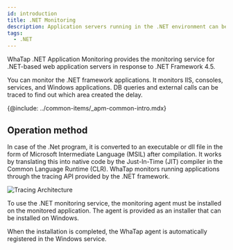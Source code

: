 ```yaml
---
id: introduction
title: .NET Monitoring
description: Application servers running in the .NET environment can be monitored.
tags:
  - .NET
---
```



WhaTap .NET Application Monitoring provides the monitoring service for .NET-based web application servers in response to .NET Framework 4.5.

You can monitor the .NET framework applications. It monitors IIS, consoles, services, and Windows applications. DB queries and external calls can be traced to find out which area created the delay.

<!-- {@video: https://www.whatap.io/video/product/ko/app_dotnet.mp4}-->

{@include: ../common-items/_apm-common-intro.mdx}  

## Operation method

In case of the .Net program, it is converted to an executable or dll file in the form of Microsoft Intermediate Language (MSIL) after compilation. It works by translating this into native code by the Just-In-Time (JIT) compiler in the Common Language Runtime (CLR). WhaTap monitors running applications through the tracing API provided by the .NET framework.

![Tracing Architecture](https://img.whatap.io/media/agent_dotnet/install/profiling-architecture.png)

To use the .NET monitoring service, the monitoring agent must be installed on the monitored application. The agent is provided as an installer that can be installed on Windows.

When the installation is completed, the WhaTap agent is automatically registered in the Windows service.
